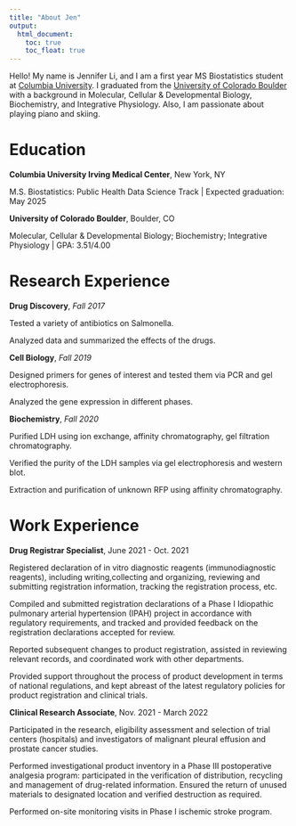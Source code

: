 ```yaml
---
title: "About Jen"
output: 
  html_document:
    toc: true
    toc_float: true
---
```



Hello! My name is Jennifer Li, and I am a first year MS Biostatistics student at [Columbia University](https://www.columbia.edu/). I graduated from the [University of Colorado Boulder](https://www.colorado.edu/) with a background in Molecular, Cellular & Developmental Biology, Biochemistry, and Integrative Physiology. Also, I am passionate about playing piano and skiing.


# Education

**Columbia University Irving Medical Center**, New York, NY

M.S. Biostatistics: Public Health Data Science Track | Expected graduation: May 2025

**University of Colorado Boulder**, Boulder, CO

Molecular, Cellular & Developmental Biology; Biochemistry; Integrative Physiology | GPA: 3.51/4.00


# Research Experience

**Drug Discovery**, _Fall 2017_

Tested a variety of antibiotics on Salmonella.

Analyzed data and summarized the effects of the drugs.

**Cell Biology**, _Fall 2019_

Designed primers for genes of interest and tested them via PCR and gel electrophoresis.

Analyzed the gene expression in different phases.

**Biochemistry**, _Fall 2020_

Purified LDH using ion exchange, affinity chromatography, gel filtration chromatography.

Verified the purity of the LDH samples via gel electrophoresis and western blot.

Extraction and purification of unknown RFP using affinity chromatography.


# Work Experience

**Drug Registrar Specialist**, June 2021 - Oct. 2021

Registered declaration of in vitro diagnostic reagents (immunodiagnostic reagents), including writing,collecting and organizing, reviewing and submitting registration information, tracking the registration process, etc.

Compiled and submitted registration declarations of a Phase I Idiopathic pulmonary arterial hypertension (IPAH) project in accordance with regulatory requirements, and tracked and provided feedback on the registration declarations accepted for review.

Reported subsequent changes to product registration, assisted in reviewing relevant records, and coordinated work with other departments.

Provided support throughout the process of product development in terms of national regulations, and kept abreast of the latest regulatory policies for product registration and clinical trials.

**Clinical Research Associate**, Nov. 2021 - March 2022

Participated in the research, eligibility assessment and selection of trial centers (hospitals) and investigators of malignant pleural effusion and prostate cancer studies.

Performed investigational product inventory in a Phase III postoperative analgesia program: participated in the verification of distribution, recycling and management of drug-related information. Ensured the return of unused materials to designated location and verified destruction as required.

Performed on-site monitoring visits in Phase I ischemic stroke program.